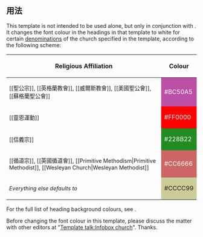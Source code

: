 {{Documentation subpage}}
<!-- PLEASE ADD CATEGORIES AND INTERWIKIS AT THE BOTTOM OF THIS PAGE. -->
==用法==
This template is not intended to be used alone, but only in conjunction with {{tl|Infobox church}}. It changes the font colour in the headings in that template to white for certain [[基督教派系|denominations]] of the church specified in the template, according to the following scheme:

<center>
{| class=wikitable
|-
! Religious Affiliation
! Colour
|-
| style="font-size:90%;" | <nowiki>[[聖公宗]], [[英格蘭教會]], [[威爾斯教會]], [[美國聖公會]], [[蘇格蘭聖公會]]</nowiki>
| style="background:#BC50A5; color:white" | #BC50A5
|-
| style="font-size:90%;" | <nowiki>[[靈恩運動]]</nowiki>
| style="background:#FF0000; color:white" | #FF0000
|-
| style="font-size:90%;" | <nowiki>[[信義宗]]</nowiki>
| style="background:#228B22; color:white" | #228B22
|-
| style="font-size:90%;" | <nowiki>[[循道宗]], [[英國循道會]], [[Primitive Methodism|Primitive Methodist]], [[Wesleyan Church|Wesleyan Methodist]]</nowiki>
| style="background:#CC6666; color:white;" | #CC6666
|-
| style="font-size:90%;" | ''Everything else defaults to''
| style="background:#CCCC99;" | #CCCC99
|}
</center>

For the full list of heading background colours, see {{tl|Infobox church/denomination}}.

Before changing the font colour in this template, please discuss the matter with other editors at "[[Template talk:Infobox church]]". Thanks.

<includeonly><!--
++++ PLEASE ADD CATEGORIES AND INTERWIKIS BELOW THIS LINE, INSIDE INCLUDEONLY TAGS, THANK YOU. -->
</includeonly>